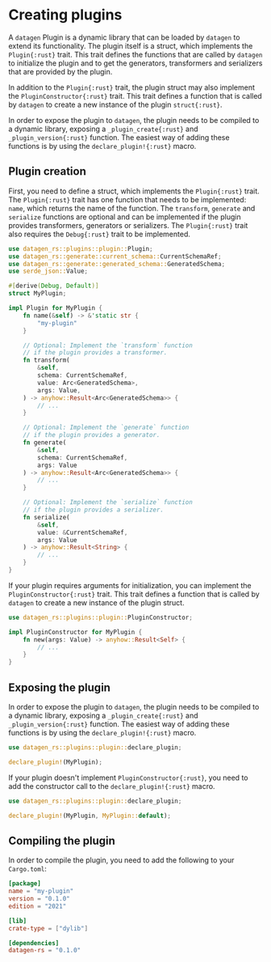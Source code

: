# Creating plugins

A `datagen` Plugin is a dynamic library that can be loaded by `datagen` to
extend its functionality. The plugin itself is a struct, which implements
the `Plugin{:rust}` trait. This trait defines the functions that are called by
`datagen` to initialize the plugin and to get the generators, transformers
and serializers that are provided by the plugin.

In addition to the `Plugin{:rust}` trait, the plugin struct may also
implement the `PluginConstructor{:rust}` trait. This trait defines a function
that is called by `datagen` to create a new instance of the plugin `struct{:rust}`.

In order to expose the plugin to `datagen`, the plugin needs to be compiled
to a dynamic library, exposing a `_plugin_create{:rust}` and `_plugin_version{:rust}`
function. The easiest way of adding these functions is by using the
`declare_plugin!{:rust}` macro.

## Plugin creation

First, you need to define a struct, which implements the `Plugin{:rust}` trait.
The `Plugin{:rust}` trait has one function that needs to be implemented: `name`,
which returns the name of the function. The `transform`, `generate` and
`serialize` functions are optional and can be implemented if the plugin
provides transformers, generators or serializers. The `Plugin{:rust}` trait also
requires the `Debug{:rust}` trait to be implemented.

```rust filename="src/lib.rs"
use datagen_rs::plugins::plugin::Plugin;
use datagen_rs::generate::current_schema::CurrentSchemaRef;
use datagen_rs::generate::generated_schema::GeneratedSchema;
use serde_json::Value;

#[derive(Debug, Default)]
struct MyPlugin;

impl Plugin for MyPlugin {
    fn name(&self) -> &'static str {
        "my-plugin"
    }

    // Optional: Implement the `transform` function
    // if the plugin provides a transformer.
    fn transform(
        &self,
        schema: CurrentSchemaRef,
        value: Arc<GeneratedSchema>,
        args: Value,
    ) -> anyhow::Result<Arc<GeneratedSchema>> {
        // ...
    }

    // Optional: Implement the `generate` function
    // if the plugin provides a generator.
    fn generate(
        &self,
        schema: CurrentSchemaRef,
        args: Value
    ) -> anyhow::Result<Arc<GeneratedSchema>> {
        // ...
    }

    // Optional: Implement the `serialize` function
    // if the plugin provides a serializer.
    fn serialize(
        &self,
        value: &CurrentSchemaRef,
        args: Value
    ) -> anyhow::Result<String> {
        // ...
    }
}
```

If your plugin requires arguments for initialization, you can implement
the `PluginConstructor{:rust}` trait. This trait defines a function that is
called by `datagen` to create a new instance of the plugin struct.

```rust
use datagen_rs::plugins::plugin::PluginConstructor;

impl PluginConstructor for MyPlugin {
    fn new(args: Value) -> anyhow::Result<Self> {
        // ...
    }
}
```

## Exposing the plugin

In order to expose the plugin to `datagen`, the plugin needs to be compiled
to a dynamic library, exposing a `_plugin_create{:rust}` and `_plugin_version{:rust}`
function. The easiest way of adding these functions is by using the
`declare_plugin!{:rust}` macro.

```rust
use datagen_rs::plugins::plugin::declare_plugin;

declare_plugin!(MyPlugin);
```

If your plugin doesn't implement `PluginConstructor{:rust}`, you need to add the
constructor call to the `declare_plugin!{:rust}` macro.

```rust
use datagen_rs::plugins::plugin::declare_plugin;

declare_plugin!(MyPlugin, MyPlugin::default);
```

## Compiling the plugin

In order to compile the plugin, you need to add the following to your
`Cargo.toml`:

```toml filename="Cargo.toml"
[package]
name = "my-plugin"
version = "0.1.0"
edition = "2021"

[lib]
crate-type = ["dylib"]

[dependencies]
datagen-rs = "0.1.0"
```
